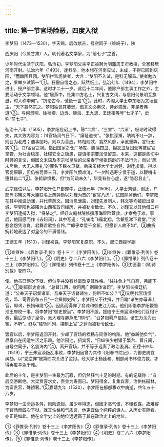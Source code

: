 ```yaml
---
---
---
```

title: 第一节官场险恶，四度入狱
---



李梦阳（1473—1530），字天赐，后改献吉，号空同子（崆峒子），陕

西庆阳（今属甘肃）人。明代著名文学家，为“前七子”之首。

少年时代生活于庆阳。弘治初，李梦阳父亲李正被聘为明藩周王府教授，全家移居河南开封。弘治六年（1493），逢科举，他本想在河南应试，未成，不得已回到庆阳，“而棘围且闭。梦阳拦监场使者，大言：‘梦阳不入试，是科无解首。’使者勉收之，果举乡试第一”①。狂傲自信之态，跃然纸上。弘治七年（1494），李梦阳中进士，授户部主事。这时才二十一岁。此后十二年间，他除户部主事工作之外，主要活动于文学领域。他“居燕中，社集四方名士，兴复古文词，与信阳何景明互旗鼓，时人称李何”。“抗论古今，傲绝一世”②。此时，内阁大学士李东阳为文坛盟主，“天下翕然宗之。梦阳独讥其萎弱。倡言文必秦汉，诗必盛唐，非是者弗道”③。与何景明、徐祯卿、边贡、康海、王九思、王廷相等号“七才子”，史称“前七子”。

弘治十八年（1505），李梦阳应诏上书，陈“二病”、“三害”、“六渐”，极论时政得失，其大致内容为：(1)官场风气日下，“廉耻道丧”。“张拱深揖，呐呐不吐一辞，则目为老成；遇事圆巧，则以为善应。转相则效，翕然风靡，承讹重弊，言行无实”①。(2)宦官之祸。指出国家之仓厂场库、腾骧四卫、锦衣卫及团营等被宦官掌管，为社会稳定、社稷安全之隐患，提请孝宗要加倍留意。本来，这都是些切中时弊的言论，但因文末语及孝宗张皇后的父亲寿宁侯张鹤龄的不法行为，而以“疏末斥后，大无人臣礼”的罪名下锦衣卫狱。后来虽经大学士刘健、谢迁求情，得以官复原职，但仍被罚俸三日。李梦阳气愤难消，“一夕醉遇寿宁侯于道，以鞭梢击堕其齿二”②。张鹤龄愤极，但“为前疏未久”，毕竟有些心虚，遂“隐忍且止”。

武宗继位以后，李梦阳升任户部郎中。正德元年（1506），大学士刘健、谢迁，户部尚书韩文等大臣联名上疏弹劾以刘瑾为首的“宦官八虎”，试图除掉他们。李梦阳在其中推波助澜，并代草疏文。因消息泄露，刘瑾先发制人，韩文等均被赶出京城，李梦阳也被降为山西布政司经历，并被勒令致仕。不久，刘瑾又以其他借口将李梦阳逮捕入狱，“将杀之”。经好友翰林院修撰康海冒险营救，才幸免于难。事后，他因感而作《去妇词》，其中写道：“孔雀南飞雁北翔，含颦揽涕下君堂。”“妾悲妾怨凭谁肖，君舞君歌空自怜。”“郎乎幸爱千金躯，但愿新人故不如”。③曲折婉转地表达了对皇帝的不满情绪。

正德五年（1510），刘瑾被诛，李梦阳官复原职。不久，起江西提学副

①查继佐：《罪惟录·列传》卷十三上《李梦阳传》。②查继佐：《罪惟录·列传》卷十三上《李梦阳传》。③《明史》卷二八六《李梦阳传》。①《罪惟录》列传卷十三上《李梦阳传》。②《罪惟录》列传卷十三上《李梦阳传》。③沈德潜：《明诗别裁》卷四○。

使。他虽已两次下狱，但似乎并没有丝毫改变其性格。“往往负才气自高，弗能下人。”①副都御史俞谏，“总督江西，欲用两广例屈体诸司”，李梦阳长揖廷抗道：“公奉天子诏督诸军，吾奉天子诏督诸生，何所不如公？”②又明代官场惯例，监、司官员每五日“一会揖御史所”，李梦阳又不往揖，并且喻“诸生亦毋谒上官，即谒，长揖毋跪”③。因此而得罪了俞谏和御史江万实。他们即借李梦阳鞭笞淮王府校一事，将李梦阳“御史按治”。李梦阳不服，援结宁王朱宸濠和他们互相讦奏，最后惊动了皇帝，派大理寺卿燕忠“即讯”，“召梦阳羁户信狱。诸生万余为讼冤，不听”。终以“陵轹同列，挟制上官”之罪而被勒令致仕。

罢官以后，李梦阳返回开封。少却了官场的桎梏与同僚的构陷。他“益跅弛负气”，尽享自在闲适生活之乐趣。他治园池，招宾客，“日纵侠少射猎于繁台、晋丘间，自号空同子，名震海内”④。离开官场，并不等于远离了政治漩涡。正德十四年（1519），宁王朱宸濠叛乱事败，李梦阳因曾为其作《阳春书院记》，为御史周宜纠劾，以“党逆罪”被第四次关进了监狱。经大学士杨廷和、刑部尚书林俊力救，才得再度幸免于难。

此后的十年，是李梦阳一生最为沉寂，但仍然狂气十足的时期。有的记载称：“自后交游断绝。大梁贾客求文，赍金为寿而已。梦阳得金，复集宾客，治供帐园林，为富贵容，殊骄奢。”⑤嘉靖九年（1530），李梦阳在郁郁寡欢中病逝，终年五十八岁。

李梦阳一生命运多舛，风险迭起。虽少年得志，但因才高气傲，不懂权谋，故难容于官场而四次下狱。就其性格和气质言，他更宜做个纯粹的诗人。从历史实际看，亦正是如此。他在文学史上的地位远远高于其在政治史上的地位。

①《罪惟录·列传》卷十三上《李梦阳传》②《罪惟录·列传》卷十三上《李梦阳传》③《罪惟录·列传》卷十三上《李梦阳传》④《明史》卷二八六《李梦阳传》。⑤《罪惟录·列传》卷十三上《李梦阳传》。
